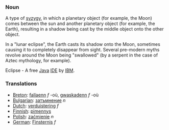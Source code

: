===Noun===

A type of [[syzygy]], in which a planetary object (for example, the Moon) comes between the sun and another planetary object (for example, the Earth), resulting in a shadow being cast by the middle object onto the other object.

In a "lunar eclipse", the Earth casts its shadow onto the Moon, sometimes causing it to completely disappear from sight.  Several pre-modern myths revolve around the Moon being "swallowed" (by a serpent in the case of Aztec mythology, for example).

Eclipse - A free [[Java]] [[IDE]] by [[IBM]].
===Translations===
*[[Breton]]: [[fallaenn]] ''f'' -où, [[gwaskadenn]] ''f'' -où
*[[Bulgarian]]: [[затъмнение]] ''n''
*[[Dutch]]: [[verduistering]] ''f''
*[[Finnish]]: [[pimennys]]
*[[Polish]]: [[zaćmienie]] ''n''
*[[German]]: [[Finsternis]] ''f''